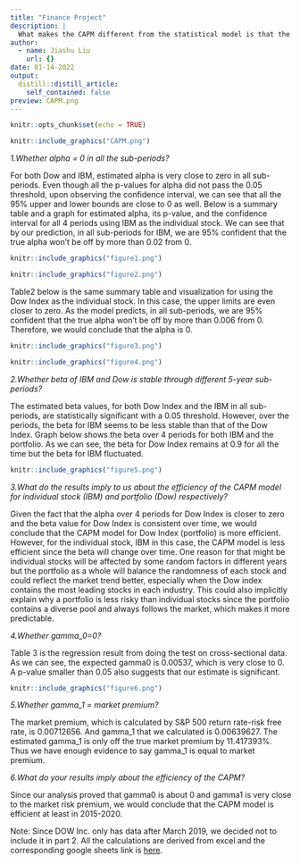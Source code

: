 ```yaml
---
title: "Finance Project"
description: |
  What makes the CAPM different from the statistical model is that the CAPM imposes the constraint that the intercept or alpha is zero. This project includes a time series test of the CAPM and a cross-sectional test of the CAPM. My first finance project!
author:
  - name: Jiashu Liu
    url: {}
date: 01-14-2022
output:
  distill::distill_article:
    self_contained: false
preview: CAPM.png
---
```

```r
knitr::opts_chunk$set(echo = TRUE)
```

```r
knitr::include_graphics("CAPM.png")
```

*1.Whether alpha = 0 in all the sub-periods?*

For both Dow and IBM, estimated alpha is very close to zero in all sub-periods. Even though all the p-values for alpha did not pass the 0.05 threshold, upon observing the confidence interval, we can see that all the 95% upper and lower bounds are close to 0 as well. Below is a summary table and a graph for estimated alpha, its p-value, and the confidence interval for all 4 periods using IBM as the individual stock. We can see that by our prediction, in all sub-periods for IBM, we are 95% confident that the true alpha won’t be off by more than 0.02 from 0. 

```r
knitr::include_graphics("figure1.png")
```
```r
knitr::include_graphics("figure2.png")
```

Table2 below is the same summary table and visualization for using the Dow Index as the individual stock. In this case, the upper limits are even closer to zero. As the model predicts, in all sub-periods, we are 95% confident that the true alpha won’t be off by more than 0.006 from 0. Therefore, we would conclude that the alpha is 0. 

```r
knitr::include_graphics("figure3.png")
```

```r
knitr::include_graphics("figure4.png")
```


*2.Whether beta of IBM and Dow is stable through different 5-year sub-periods?*

The estimated beta values, for both Dow Index and the IBM in all sub-periods, are statistically significant with a 0.05 threshold. However, over the periods, the beta for IBM seems to be less stable than that of the Dow Index. Graph below shows the beta over 4 periods for both IBM and the portfolio. As we can see, the beta for Dow Index remains at 0.9 for all the time but the beta for IBM fluctuated. 

```r
knitr::include_graphics("figure5.png")
```


*3.What do the results imply to us about the efficiency of the CAPM model for individual stock (IBM) and portfolio (Dow) respectively?*

Given the fact that the alpha over 4 periods for Dow Index is closer to zero and the beta value for Dow Index is consistent over time, we would conclude that the CAPM model for Dow Index (portfolio) is more efficient. However, for the individual stock, IBM in this case, the CAPM model is less efficient since the beta will change over time. One reason for that might be individual stocks will be affected by some random factors in different years but the portfolio as a whole will balance the randomness of each stock and could reflect the market trend better, especially when the Dow index contains the most leading stocks in each industry. This could also implicitly explain why a portfolio is less risky than individual stocks since the portfolio contains a diverse pool and always follows the market, which makes it more predictable. 

*4.Whether gamma_0=0?*

Table 3 is the regression result from doing the test on cross-sectional data. As we can see, the expected gamma0 is 0.00537, which is very close to 0. A p-value smaller than 0.05 also suggests that our estimate is significant. 

```r
knitr::include_graphics("figure6.png")
```


*5.Whether gamma_1 = market premium?*

The market premium, which is calculated by S&P 500 return rate-risk free rate, is 0.00712656. And gamma_1 that we calculated is 0.00639627. The estimated gamma_1 is only off the true market premium by 11.417393%. Thus we have enough evidence to say gamma_1 is equal to market premium.

*6.What do your results imply about the efficiency of the CAPM?*

Since our analysis proved that gamma0 is about 0 and gamma1 is very close to the market risk premium, we would conclude that the CAPM model is efficient at least in 2015-2020. 

Note: 
Since DOW Inc. only has data after March 2019, we decided not to include it in part 2.
All the calculations are derived from excel and the corresponding google sheets link is [here](https://docs.google.com/spreadsheets/d/1lGjHjcjj8LS35oBgkOEV3i6BRhjEM8NGwArhI-xfz6g/edit#gid=1376656908). 


